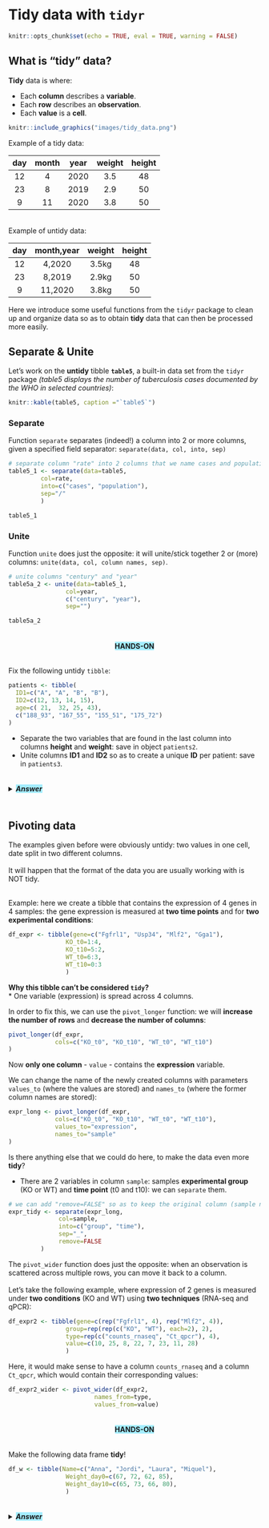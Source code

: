 # Tidy data with `tidyr`

```r
knitr::opts_chunk$set(echo = TRUE, eval = TRUE, warning = FALSE)
```

## What is "tidy" data?

**Tidy** data is where:

* Each **column** describes a **variable**.
* Each **row** describes an **observation**.
* Each **value** is a **cell**.

```r
knitr::include_graphics("images/tidy_data.png")
```


Example of a tidy data:

| day | month  | year  |  weight |  height |
|:---:|:---:|:---:|:---:|:---:|
| 12 | 4  | 2020  |  3.5 |  48 |
| 23 |  8 | 2019  | 2.9  |  50 |
| 9 |  11 | 2020  | 3.8  |  50 |

<br>
Example of untidy data:

| day | month,year  |  weight |  height |
|:---:|:---:|:---:|:---:|
| 12 | 4,2020  |  3.5kg |  48 |
| 23 |  8,2019  | 2.9kg  |  50 |
| 9 |  11,2020  | 3.8kg  |  50 |

Here we introduce some useful functions from the `tidyr` package to clean up and organize data so as to obtain **tidy** data that can then be processed more easily.
<br>



## Separate & Unite

Let's work on the **untidy** tibble **`table5`**, a built-in data set from the `tidyr` package *(table5 displays the number of tuberculosis cases documented by the WHO in selected countries)*:


```r
knitr::kable(table5, caption ="`table5`")
```

### Separate

Function `separate` separates (indeed!) a column into 2 or more columns, given a specified field separator: `separate(data, col, into, sep)`

```r
# separate column "rate" into 2 columns that we name cases and population, based on the "/" separator.
table5_1 <- separate(data=table5, 
         col=rate, 
         into=c("cases", "population"),
         sep="/"
         )

table5_1
```

### Unite

Function `unite` does just the opposite: it will unite/stick together 2 or (more) columns: `unite(data, col, column names, sep)`.

```r
# unite columns "century" and "year"
table5a_2 <- unite(data=table5_1,
                col=year,
                c("century", "year"), 
                sep="")

table5a_2
```

<center><h4 style="background-color: #a4edff; display: inline-block;">**HANDS-ON**</h4></center>

Fix the following untidy `tibble`:

```r
patients <- tibble(
  ID1=c("A", "A", "B", "B"),
  ID2=c(12, 13, 14, 15),
  age=c( 21,  32, 25, 43),
  c("188_93", "167_55", "155_51", "175_72")
)
```

* Separate the two variables that are found in the last column into columns **height** and **weight**: save in object `patients2`.
* Unite columns **ID1** and **ID2** so as to create a unique **ID** per patient: save in `patients3`.

<details>
<summary>
<h5 style="background-color: #a4edff; display: inline-block;">*Answer*</h5>
</summary>

```r
# Separate the two variables that are found in the last column.
patients2 <- separate(data=patients, 
         col=4,
         into=c("height", "weight"),
         sep="_")

# Unite columns ID1 and ID2 so as to create a unique ID per patient.
patients3 <- unite(data=patients2,
      col="ID",
      c("ID1", "ID2"),
      sep="")
```

* Is there a problem with `patients3`? Display the tibble in the R console...

Columns `height` and `weight` are **treated as characters** (because they originally contained **underscores** "_" !).
<br> 
We can convert them into numbers with the `convert=TRUE` parameter in `separate`:

```r
# convert=TRUE: runs `type.convert` fonction (that converts data to appropriate type)
patients2 <- separate(data=patients, 
                      col=4,
                      into=c("height", "weight"),
                      sep="_", 
                      convert=TRUE)
```

</details>



## Pivoting data

The examples given before were obviously untidy: two values in one cell, date split in two different columns.
<br><br>
It will happen that the format of the data you are usually working with is NOT tidy.

<br>
Example: here we create a tibble that contains the expression of 4 genes in 4 samples: the  gene expression is measured at **two time points** and for **two experimental conditions**:

```r
df_expr <- tibble(gene=c("Fgfrl1", "Usp34", "Mlf2", "Gga1"),
                KO_t0=1:4,
                KO_t10=5:2,
                WT_t0=6:3,
                WT_t10=0:3
                )
```

**Why this tibble can't be considered `tidy`?**
<br>
* One variable (expression) is spread across 4 columns.

In order to fix this, we can use the `pivot_longer` function: we will **increase the number of rows** and **decrease the number of columns**:

```r
pivot_longer(df_expr,
             cols=c("KO_t0", "KO_t10", "WT_t0", "WT_t10")
)
```

Now **only one column** - `value` - contains the **expression** variable.

We can change the name of the newly created columns with parameters `values_to` (where the values are stored) and `names_to` (where the former column names are stored):

```r
expr_long <- pivot_longer(df_expr,
             cols=c("KO_t0", "KO_t10", "WT_t0", "WT_t10"),
             values_to="expression",
             names_to="sample"
)
```

Is there anything else that we could do here, to make the data even more **tidy**?

* There are 2 variables in column `sample`: samples **experimental group** (KO or WT) and **time point** (t0 and t10): we can `separate` them.

```r
# we can add "remove=FALSE" so as to keep the original column (sample name), that can be useful in this case:
expr_tidy <- separate(expr_long,
              col=sample, 
              into=c("group", "time"),
              sep="_",
              remove=FALSE
         )    
```

The `pivot_wider` function does just the opposite: when an observation is scattered across multiple rows, you can move it back to a column.
<br><br>
Let's take the following example, where expression of 2 genes is measured under **two conditions** (KO and WT) using **two techniques** (RNA-seq and qPCR):
```r
df_expr2 <- tibble(gene=c(rep("Fgfrl1", 4), rep("Mlf2", 4)),
                group=rep(rep(c("KO", "WT"), each=2), 2),
                type=rep(c("counts_rnaseq", "Ct_qpcr"), 4),
                value=c(10, 25, 8, 22, 7, 23, 11, 28)
                )
```

Here, it would make sense to have a column `counts_rnaseq` and a column `Ct_qpcr`, which would contain their corresponding values:

```r
df_expr2_wider <- pivot_wider(df_expr2,
                        names_from=type, 
                        values_from=value)
```

<center><h4 style="background-color: #a4edff; display: inline-block;">**HANDS-ON**</h4></center>

Make the following data frame **tidy**!

```r
df_w <- tibble(Name=c("Anna", "Jordi", "Laura", "Miquel"),
                Weight_day0=c(67, 72, 62, 85),
                Weight_day10=c(65, 73, 66, 80),
                )
```

<details>
<summary>
<h5 style="background-color: #a4edff; display: inline-block;">*Answer*</h5>
</summary>

```r
# `pivot_longer` on "Weight" columns:
df_w2 <- pivot_longer(df_w, 
                    cols=c("Weight_day0", "Weight_day10"),
                    values_to="weight", 
                    names_to="day"
                    )

# `separate` on the "day" column
  # into=c(NA, "day"): the first output is ignored (in the), the "Weight" strings
df_w3 <- separate(df_w2, col = "day", 
                  sep="_", 
                  into=c(NA, "day")
                  )
# If you want to keep only "0" and "10", you can use "day" as a field separator (optionally set convert=TRUE if you want to convert the newly created column to numeric values)
df_w4 <- separate(df_w2, col = "day", 
                  sep="day", 
                  into=c(NA, "day"),
                  convert=TRUE
                  )
# If you want to remove "day" from an existing tibble, you can also use the str_remove function from the stringr package, and optionally add a conversion step:
df_w3$day <- as.numeric(str_remove(df_w3$day, "day"))
```

</details>


                

